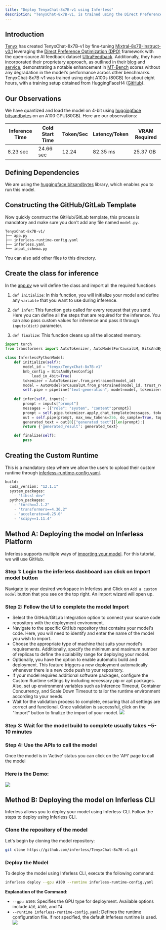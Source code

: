 ```yaml
---
title: "Deploy TenyxChat-8x7B-v1 using Inferless"
description: "TenyxChat-8x7B-v1, is trained using the Direct Preference Optimization (DPO) framework on the open-source AI feedback dataset UltraFeedback"
---
```


## Introduction

[Tenyx](https://huggingface.co/tenyx) has created TenyxChat-8x7B-v1 by fine-tuning [Mixtral-8x7B-Instruct-v0.1](https://arxiv.org/pdf/2401.04088.pdf) leveraging the [Direct Preference Optimization (DPO)](https://arxiv.org/abs/2305.18290) framework with the open-source AI feedback dataset [UltraFeedback](https://huggingface.co/datasets/HuggingFaceH4/ultrafeedback%5Fbinarized). Additionally, they have incorporated their proprietary approach, as outlined in their [blog](https://www.tenyx.com/post/forgetting-and-toxicity-in-llms-a-deep-dive-on-fine-tuning-methods) and [service](https://www.tenyx.com/fine-tuning), demonstrating a notable enhancement in [MT-Bench](https://arxiv.org/abs/2306.05685) scores without any degradation in the model's performance across other benchmarks. TenyxChat-8x7B-v1 was trained using eight A100s (80GB) for about eight hours, with a training setup obtained from HuggingFaceH4 ([GitHub](https://github.com/huggingface/alignment-handbook)).

## Our Observations

We have quantized and load the model on 4-bit using [huggingface bitsandbytes](https://github.com/TimDettmers/bitsandbytes) on an A100 GPU(80GB). Here are our observations:

| Inference Time | Cold Start Time | Token/Sec | Latency/Token | VRAM Required |
| -------------- | --------------- | --------- | ------------- | ------------- |
| 8.23 sec       | 24.66 sec       | 12.24     | 82.35 ms      | 25.37 GB      |

## Defining Dependencies

We are using the [huggingface bitsandbytes](https://github.com/TimDettmers/bitsandbytes) library, which enables you to run this model.

## Constructing the GitHub/GitLab Template

Now quickly construct the GitHub/GitLab template, this process is mandatory and make sure you don't add any file named `model.py`.

```
TenyxChat-8x7B-v1/
├── app.py
├── inferless-runtime-config.yaml
├── inferless.yaml
└── input_schema.py
```

You can also add other files to this directory.

## Create the class for inference

In the [app.py](https://github.com/inferless/TenyxChat-8x7B-v1/blob/main/app.py) we will define the class and import all the required functions

1.  `def initialize`: In this function, you will initialize your model and define any `variable` that you want to use during inference.

2.  `def infer`: This function gets called for every request that you send. Here you can define all the steps that are required for the inference. You can also pass custom values for inference and pass it through `inputs(dict)` parameter.

3.  `def finalize`: This function cleans up all the allocated memory.

```python
import torch
from transformers import AutoTokenizer, AutoModelForCausalLM, BitsAndBytesConfig, pipeline

class InferlessPythonModel:
    def initialize(self):
        model_id = "tenyx/TenyxChat-8x7B-v1"
        bnb_config = BitsAndBytesConfig(
            load_in_4bit=True)
        tokenizer = AutoTokenizer.from_pretrained(model_id)
        model = AutoModelForCausalLM.from_pretrained(model_id, trust_remote_code=True, quantization_config=bnb_config, device_map="cuda")
        self.pipe = pipeline("text-generation", model=model, tokenizer=tokenizer)
        
    def infer(self, inputs):
        prompt = inputs["prompt"]
        messages = [{"role": "system", "content":prompt}]
        prompt = self.pipe.tokenizer.apply_chat_template(messages, tokenize=False, add_generation_prompt=True)
        out = self.pipe(prompt, max_new_tokens=256, do_sample=True, top_p=0.9,temperature=0.9)
        generated_text = out[0]["generated_text"][len(prompt):]
        return {'generated_result': generated_text}

    def finalize(self):
        pass
```

## Creating the Custom Runtime

This is a mandatory step where we allow the users to upload their custom runtime through [inferless-runtime-config.yaml](https://github.com/inferless/TenyxChat-8x7B-v1/blob/main/inferless-runtime-config.yaml).

```python
build:
  cuda_version: "12.1.1"
  system_packages:
    - "libssl-dev"
  python_packages:
    - "torch==2.1.2"
    - "transformers==4.36.2"
    - "accelerate==0.25.0"
    - "scipy==1.11.4"
```

##  Method A: Deploying the model on Inferless Platform 
Inferless supports multiple ways of [importing your model](https://docs.inferless.com/model-import/file-structure-req/file-structure-requirements). For this tutorial, we will use GitHub.

### Step 1: Login to the inferless dashboard can click on Import model button
Navigate to your desired workspace in Inferless and Click on `Add a custom model` button that you see on the top right. An import wizard will open up.

### Step 2: Follow the UI to complete the model  Import
- Select the GitHub/GitLab Integration option to connect your source code repository with the deployment environment.
- Navigate to the specific GitHub repository that contains your model's code. Here, you will need to identify and enter the name of the model you wish to import.
- Choose the appropriate type of machine that suits your model's requirements. Additionally, specify the minimum and maximum number of replicas to define the scalability range for deploying your model.
- Optionally, you have the option to enable automatic build and deployment. This feature triggers a new deployment automatically whenever there is a new code push to your repository.
- If your model requires additional software packages, configure the Custom Runtime settings by including necessary pip or apt packages. Also, set up environment variables such as  Inference Timeout, Container Concurrency, and Scale Down Timeout to tailor the runtime environment according to your needs.
- Wait for the validation process to complete, ensuring that all settings are correct and functional. Once validation is successful, click on the "Import" button to finalize the import of your model.
![](/images/import.jpg)

### Step 3: Wait for the model build to complete usually takes ~5-10 minutes

### Step 4: Use the APIs to call the model
Once the model is in 'Active' status you can click on the 'API' page to call the model

### Here is the Demo:

![](/gif/gif14.gif)

 

## Method B: Deploying the model on Inferless CLI

Inferless allows you to deploy your model using Inferless-CLI. Follow the steps to deploy using Inferless CLI.

### Clone the repository of the model
Let's begin by cloning the model repository:
```bash
git clone https://github.com/inferless/TenyxChat-8x7B-v1.git
```

### Deploy the Model
To deploy the model using Inferless CLI, execute the following command:
```bash
inferless deploy --gpu A100 --runtime inferless-runtime-config.yaml
```

**Explanation of the Command:**

- `--gpu A100`: Specifies the GPU type for deployment. Available options include `A10`, `A100`, and `T4`.
- `--runtime inferless-runtime-config.yaml`: Defines the runtime configuration file. If not specified, the default Inferless runtime is used.
![](/images/cli-image.png)
